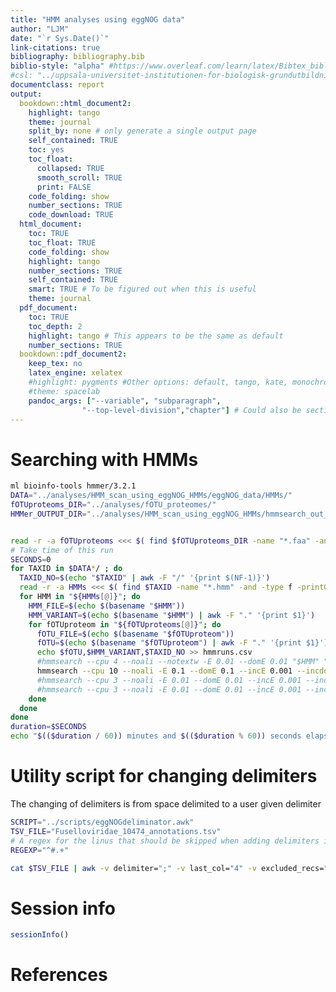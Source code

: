 ```yaml
---
title: "HMM analyses using eggNOG data"
author: "LJM"
date: "`r Sys.Date()`"
link-citations: true
bibliography: bibliography.bib
biblio-style: "alpha" #https://www.overleaf.com/learn/latex/Bibtex_bibliography_styles
#csl: "../uppsala-universitet-institutionen-for-biologisk-grundutbildning.csl"
documentclass: report
output:
  bookdown::html_document2:
    highlight: tango
    theme: journal
    split_by: none # only generate a single output page
    self_contained: TRUE
    toc: yes
    toc_float: 
      collapsed: TRUE
      smooth_scroll: TRUE
      print: FALSE
    code_folding: show
    number_sections: TRUE
    code_download: TRUE
  html_document: 
    toc: TRUE
    toc_float: TRUE
    code_folding: show
    highlight: tango
    number_sections: TRUE
    self_contained: TRUE
    smart: TRUE # To be figured out when this is useful
    theme: journal
  pdf_document:
    toc: TRUE
    toc_depth: 2
    highlight: tango # This appears to be the same as default
    number_sections: TRUE
  bookdown::pdf_document2:
    keep_tex: no
    latex_engine: xelatex
    #highlight: pygments #Other options: default, tango, kate, monochrome, espresso, zenburn, haddock, and textmate
    #theme: spacelab
    pandoc_args: ["--variable", "subparagraph",
                "--top-level-division","chapter"] # Could also be section 
---
```


# Searching with HMMs

```bash
ml bioinfo-tools hmmer/3.2.1
DATA="../analyses/HMM_scan_using_eggNOG_HMMs/eggNOG_data/HMMs/"
fOTUproteoms_DIR="../analyses/fOTU_proteomes/"
HMMer_OUTPUT_DIR="../analyses/HMM_scan_using_eggNOG_HMMs/hmmsearch_out_viruses/"


read -r -a fOTUproteoms <<< $( find $fOTUproteoms_DIR -name "*.faa" -and -type f -print0 | xargs -0 echo )
# Take time of this run
SECONDS=0
for TAXID in $DATA*/ ; do
  TAXID_NO=$(echo "$TAXID" | awk -F "/" '{print $(NF-1)}')
  read -r -a HMMs <<< $( find $TAXID -name "*.hmm" -and -type f -print0 | xargs -0 echo )
  for HMM in "${HMMs[@]}"; do
    HMM_FILE=$(echo $(basename "$HMM"))
    HMM_VARIANT=$(echo $(basename "$HMM") | awk -F "." '{print $1}')
    for fOTUproteom in "${fOTUproteoms[@]}"; do
      fOTU_FILE=$(echo $(basename "$fOTUproteom"))
      fOTU=$(echo $(basename "$fOTUproteom") | awk -F "." '{print $1}')
      echo $fOTU,$HMM_VARIANT,$TAXID_NO >> hmmruns.csv
      #hmmsearch --cpu 4 --noali --notextw -E 0.01 --domE 0.01 "$HMM" "$fOTUproteom" >> "$HMMer_OUTPUT_DIR""$TAXID_NO""-with-""$HMM_VARIANT""-in-""$fOTU"".out"
      hmmsearch --cpu 10 --noali -E 0.1 --domE 0.1 --incE 0.001 --incdomE 0.001 --notextw --pfamtblout "$HMMer_OUTPUT_DIR""$TAXID_NO""-with-""$HMM_VARIANT""-in-""$fOTU"".pfamtbl.out" "$HMM" "$fOTUproteom"
      #hmmsearch --cpu 3 --noali -E 0.01 --domE 0.01 --incE 0.001 --incdomE 0.001 --notextw -o "$HMMer_OUTPUT_DIR""$TAXID_NO""_""$HMM_VARIANT"".out" --tblout "$HMMer_OUTPUT_DIR""$TAXID_NO""_""$HMM_VARIANT"".tbl.out" "$HMM" "$fOTUproteom"
      #hmmsearch --cpu 3 --noali -E 0.01 --domE 0.01 --incE 0.001 --incdomE 0.001 --notextw --tblout "$HMMer_OUTPUT_DIR""$TAXID_NO""_""$HMM_VARIANT"".tbl.out" "$HMM" "$fOTUproteom"
    done
  done
done
duration=$SECONDS
echo "$(($duration / 60)) minutes and $(($duration % 60)) seconds elapsed."
```



# Utility script for changing delimiters

The changing of delimiters is from space delimited to a user given delimiter

```bash
SCRIPT="../scripts/eggNOGdeliminator.awk"
TSV_FILE="Fuselloviridae_10474_annotations.tsv"
# A regex for the linus that should be skipped when adding delimiters in the middle
REGEXP="^#.+"

cat $TSV_FILE | awk -v delimiter=";" -v last_col="4" -v excluded_recs="$REGEXP" -f $SCRIPT
```
















# Session info

```r
sessionInfo()
```


# References

